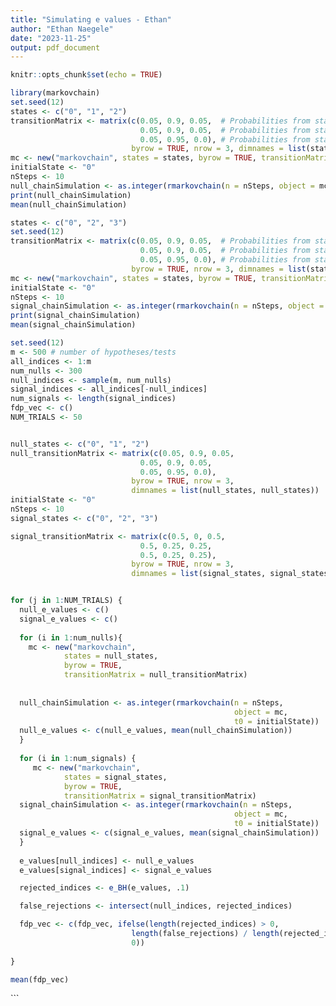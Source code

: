 ```yaml
---
title: "Simulating e values - Ethan"
author: "Ethan Naegele"
date: "2023-11-25"
output: pdf_document
---
```


```r
knitr::opts_chunk$set(echo = TRUE)
```

```r
library(markovchain)
set.seed(12)
states <- c("0", "1", "2")
transitionMatrix <- matrix(c(0.05, 0.9, 0.05,  # Probabilities from state 0 to 0,1,2
                             0.05, 0.9, 0.05,  # Probabilities from state 1 to
                             0.05, 0.95, 0.0), # Probabilities from state 2 to
                           byrow = TRUE, nrow = 3, dimnames = list(states, states))
mc <- new("markovchain", states = states, byrow = TRUE, transitionMatrix = transitionMatrix)
initialState <- "0"
nSteps <- 10
null_chainSimulation <- as.integer(rmarkovchain(n = nSteps, object = mc, t0 = initialState))
print(null_chainSimulation)
mean(null_chainSimulation)

```


```r
states <- c("0", "2", "3")
set.seed(12)
transitionMatrix <- matrix(c(0.05, 0.9, 0.05,  # Probabilities from state 0 to 0,1,2
                             0.05, 0.9, 0.05,  # Probabilities from state 1 to
                             0.05, 0.95, 0.0), # Probabilities from state 3 to 1, 2,
                           byrow = TRUE, nrow = 3, dimnames = list(states, states))
mc <- new("markovchain", states = states, byrow = TRUE, transitionMatrix = transitionMatrix)
initialState <- "0"
nSteps <- 10
signal_chainSimulation <- as.integer(rmarkovchain(n = nSteps, object = mc, t0 = initialState))
print(signal_chainSimulation)
mean(signal_chainSimulation)
```

```r
set.seed(12)
m <- 500 # number of hypotheses/tests
all_indices <- 1:m
num_nulls <- 300
null_indices <- sample(m, num_nulls)
signal_indices <- all_indices[-null_indices]
num_signals <- length(signal_indices)
fdp_vec <- c()
NUM_TRIALS <- 50


null_states <- c("0", "1", "2")
null_transitionMatrix <- matrix(c(0.05, 0.9, 0.05,  
                             0.05, 0.9, 0.05,  
                             0.05, 0.95, 0.0), 
                           byrow = TRUE, nrow = 3, 
                           dimnames = list(null_states, null_states))
initialState <- "0"
nSteps <- 10
signal_states <- c("0", "2", "3")

signal_transitionMatrix <- matrix(c(0.5, 0, 0.5,  
                             0.5, 0.25, 0.25,  
                             0.5, 0.25, 0.25), 
                           byrow = TRUE, nrow = 3, 
                           dimnames = list(signal_states, signal_states))


for (j in 1:NUM_TRIALS) {
  null_e_values <- c()
  signal_e_values <- c()
  
  for (i in 1:num_nulls){
    mc <- new("markovchain", 
            states = null_states, 
            byrow = TRUE, 
            transitionMatrix = null_transitionMatrix)
  
  
  null_chainSimulation <- as.integer(rmarkovchain(n = nSteps, 
                                                  object = mc, 
                                                  t0 = initialState))
  null_e_values <- c(null_e_values, mean(null_chainSimulation))
  }
  
  for (i in 1:num_signals) {
     mc <- new("markovchain", 
            states = signal_states, 
            byrow = TRUE, 
            transitionMatrix = signal_transitionMatrix)
  signal_chainSimulation <- as.integer(rmarkovchain(n = nSteps, 
                                                  object = mc, 
                                                  t0 = initialState))
  signal_e_values <- c(signal_e_values, mean(signal_chainSimulation))
  }
  
  e_values[null_indices] <- null_e_values
  e_values[signal_indices] <- signal_e_values

  rejected_indices <- e_BH(e_values, .1)

  false_rejections <- intersect(null_indices, rejected_indices)

  fdp_vec <- c(fdp_vec, ifelse(length(rejected_indices) > 0, 
                           length(false_rejections) / length(rejected_indices),
                           0))
  
}

mean(fdp_vec)


```
```




